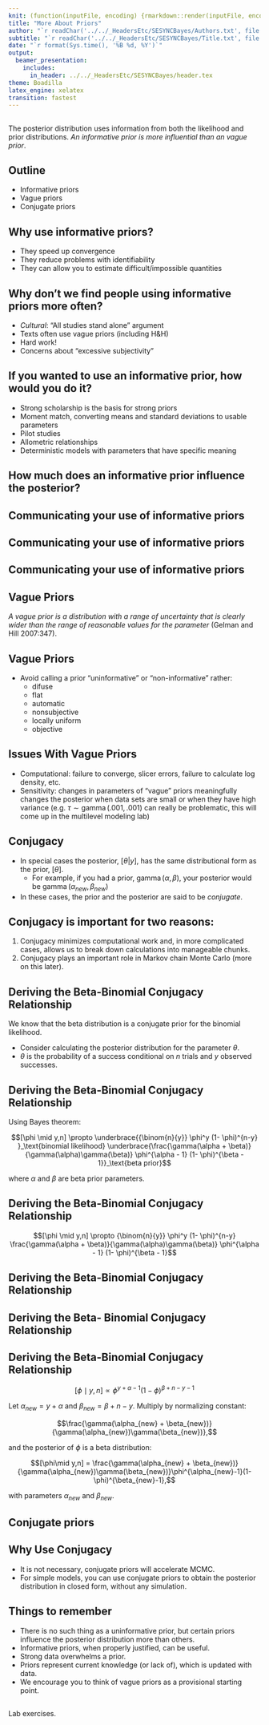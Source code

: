 ```yaml
---
knit: (function(inputFile, encoding) {rmarkdown::render(inputFile, encoding = encoding, output_dir = "../../content/lectures/")})
title: "More About Priors"
author: "`r readChar('../../_HeadersEtc/SESYNCBayes/Authors.txt', file.info('../../_HeadersEtc/SESYNCBayes/Authors.txt')$size)`"
subtitle: "`r readChar('../../_HeadersEtc/SESYNCBayes/Title.txt', file.info('../../_HeadersEtc/SESYNCBayes/Title.txt')$size)`"
date: "`r format(Sys.time(), '%B %d, %Y')`"
output: 
  beamer_presentation:
    includes:
      in_header: ../../_HeadersEtc/SESYNCBayes/header.tex
theme: Boadilla
latex_engine: xelatex
transition: fastest
---
```


## 

The posterior distribution uses information from both the likelihood and prior distributions.  _An informative prior is more influential than an vague prior_. 

\centerline{\includegraphics[height=2in]{../../_Graphics/componentsPosterior.pdf}}

## Outline

- Informative priors
- Vague priors
- Conjugate priors

## Why use informative priors?

- They speed up convergence
- They reduce problems with identifiability
- They can allow you to estimate difficult/impossible quantities 

## Why don't we find people using informative priors more often?

- _Cultural_: "All studies stand alone" argument
- Texts often use vague priors (including H&H)
- Hard work!
- Concerns about "excessive subjectivity"

## If you wanted to use an informative prior, how would you do it?

- Strong scholarship is the basis for strong priors
- Moment match, converting means and standard deviations to usable parameters
- Pilot studies
- Allometric relationships
- Deterministic models with parameters that have specific meaning 

## How much does an informative prior influence the posterior?

\includegraphics[height=2.5in]{../../_Graphics/comparingPriors}

## Communicating your use of informative priors

\includegraphics[height=1.25in]{../../_Graphics/HobbsetAl}

## Communicating your use of informative priors

\includegraphics[height=2.5in]{../../_Graphics/presentingPriors}

## Communicating your use of informative priors

\includegraphics[height=2.5in]{../../_Graphics/plottingInformativePriors}

## Vague Priors

_A vague prior is a distribution with a range of uncertainty that is clearly wider than the range of reasonable values for the parameter_ (Gelman and Hill 2007:347).

## Vague Priors

- Avoid calling a prior "uninformative" or "non-informative" rather:
    + difuse
    + flat
    + automatic
    + nonsubjective
    + locally uniform
    + objective

## Issues With Vague Priors

- Computational: failure to converge, slicer errors, failure to calculate log density, etc.
- Sensitivity: changes in parameters of "vague" priors meaningfully changes the posterior when data sets are small or when they have high variance (e.g. $\tau \sim \operatorname{gamma}(.001,.001)$ can really be problematic, this will come up in the multilevel modeling lab)

## Conjugacy

- In special cases the posterior, $[\theta|y]$, has the same distributional form as the prior, $[\theta]$. 
    + For example, if you had a prior, $\operatorname{gamma}(\alpha, \beta)$, your posterior would be $\operatorname{gamma}(\alpha_{new}, \beta_{new})$ 
- In these cases, the prior and the posterior are said to be *conjugate*.

## Conjugacy is important for two reasons:

1. Conjugacy minimizes computational work and, in more complicated cases, allows us to break down calculations into manageable chunks.
2. Conjugacy plays an important role in Markov chain Monte Carlo (more on this later).

## Deriving the Beta-Binomial Conjugacy Relationship

We know that the beta distribution is a conjugate prior for the binomial likelihood.

- Consider calculating the posterior distribution for the parameter $\theta$.
- $\theta$ is the probability of a success conditional on $n$ trials and $y$ observed successes.

## Deriving the Beta-Binomial Conjugacy Relationship

Using Bayes theorem:

$$[\phi \mid y,n] \propto \underbrace{{\binom{n}{y}} \phi^y (1- \phi)^{n-y} }_\text{binomial likelihood} \underbrace{\frac{\gamma(\alpha + \beta)}{\gamma(\alpha)\gamma(\beta)} \phi^{\alpha - 1} (1- \phi)^{\beta - 1}}_\text{beta prior}$$

where $\alpha$ and $\beta$ are beta prior parameters.

## Deriving the Beta-Binomial Conjugacy Relationship

$$[\phi \mid y,n] \propto {\binom{n}{y}} \phi^y (1- \phi)^{n-y} \frac{\gamma(\alpha + \beta)}{\gamma(\alpha)\gamma(\beta)} \phi^{\alpha - 1} (1- \phi)^{\beta - 1}$$

## Deriving the Beta-Binomial Conjugacy Relationship

\begin{align}
[\phi\mid y,n] &\propto {\binom{n}{y}} \phi^y (1- \phi)^{n-y} \frac{\gamma(\alpha + \beta)}{\gamma(\alpha)\gamma(\beta)} \phi^{\alpha - 1} (1- \phi)^{\beta - 1} \nonumber \\[10pt]
[\phi\mid y,n] &\propto \phi^y (1- \phi)^{n-y} \phi^{\alpha - 1} (1- \phi)^{\beta - 1} \nonumber
\end{align}

## Deriving the Beta- Binomial Conjugacy Relationship

\begin{align}
[\phi \mid y,n] &\propto {\binom{n}{y}} \phi^y (1- \phi)^{n-y} \frac{\gamma(\alpha + \beta)}{\gamma(\alpha)\gamma(\beta)} \phi^{\alpha - 1} (1- \phi)^{\beta - 1} \nonumber \\[10pt]
[\phi \mid y,n] &\propto \phi^y (1- \phi)^{n-y} \phi^{\alpha - 1} (1- \phi)^{\beta - 1} \nonumber\\[10pt]
[\phi \mid y,n] &\propto \phi^{y+\alpha-1}(1-\phi)^{\beta+n-y-1} \nonumber
\end{align}

## Deriving the Beta-Binomial Conjugacy Relationship

$$[\phi \mid y,n] \propto \phi^{y+\alpha-1}(1-\phi)^{\beta+n-y-1}$$

Let $\alpha_{new} = y + \alpha$ and $\beta_{new} = \beta + n-y$. Multiply by normalizing constant: 

$$\frac{\gamma(\alpha_{new} + \beta_{new})}{\gamma(\alpha_{new})\gamma(\beta_{new})},$$

and the posterior of $\phi$ is a beta distribution:

$$[\phi\mid y,n] = \frac{\gamma(\alpha_{new} + \beta_{new})}{\gamma(\alpha_{new})\gamma(\beta_{new})}\phi^{\alpha_{new}-1}(1-\phi)^{\beta_{new}-1},$$

with parameters $\alpha_{new}$ and $\beta_{new}$.

## Conjugate priors

\includegraphics[height=2.25in]{../../_Graphics/CPTable.png}

##

\includegraphics[height=2.25in]{../../_Graphics/napkinCalc}

## Why Use Conjugacy 

- It is not necessary, conjugate priors will accelerate MCMC.
- For simple models, you can use conjugate priors to obtain the posterior distribution in closed form, without any simulation.

## Things to remember

- There is no such thing as a uninformative prior, but certain priors influence the posterior distribution more than others.
- Informative priors, when properly justified, can be useful.
- Strong data overwhelms a prior.
- Priors represent current knowledge (or lack of), which is updated with data. 
- We encourage you to think of vague priors as a provisional starting point.

## 

Lab exercises.